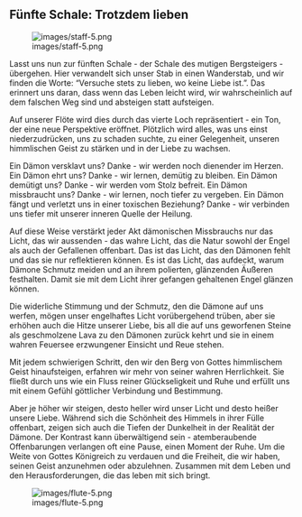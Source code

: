 ## Fünfte Schale: Trotzdem lieben

![images/staff-5.png](images/staff-5.png)

Lasst uns nun zur fünften Schale - der Schale des mutigen Bergsteigers - übergehen. Hier verwandelt sich unser Stab in einen Wanderstab, und wir finden die Worte: "Versuche stets zu lieben, wo keine Liebe ist.". Das erinnert uns daran, dass wenn das Leben leicht wird, wir wahrscheinlich auf dem falschen Weg sind und absteigen statt aufsteigen.

Auf unserer Flöte wird dies durch das vierte Loch repräsentiert - ein Ton, der eine neue Perspektive eröffnet. Plötzlich wird alles, was uns einst niederzudrücken, uns zu schaden suchte, zu einer Gelegenheit, unseren himmlischen Geist zu stärken und in der Liebe zu wachsen.

Ein Dämon versklavt uns? Danke - wir werden noch dienender im Herzen.
Ein Dämon ehrt uns? Danke - wir lernen, demütig zu bleiben.
Ein Dämon demütigt uns? Danke - wir werden vom Stolz befreit.
Ein Dämon missbraucht uns? Danke - wir lernen, noch tiefer zu vergeben.
Ein Dämon fängt und verletzt uns in einer toxischen Beziehung? Danke - wir verbinden uns tiefer mit unserer inneren Quelle der Heilung.

Auf diese Weise verstärkt jeder Akt dämonischen Missbrauchs nur das Licht, das wir aussenden - das wahre Licht, das die Natur sowohl der Engel als auch der Gefallenen offenbart. Das ist das Licht, das den Dämonen fehlt und das sie nur reflektieren können. Es ist das Licht, das aufdeckt, warum Dämone Schmutz meiden und an ihrem polierten, glänzenden Äußeren festhalten. Damit sie mit dem Licht ihrer gefangen gehaltenen Engel glänzen können.

Die widerliche Stimmung und der Schmutz, den die Dämone auf uns werfen, mögen unser engelhaftes Licht vorübergehend trüben, aber sie erhöhen auch die Hitze unserer Liebe, bis all die auf uns geworfenen Steine als geschmolzene Lava zu den Dämonen zurück kehrt und sie in einem wahren Feuersee erzwungener Einsicht und Reue stehen.

Mit jedem schwierigen Schritt, den wir den Berg von Gottes himmlischem Geist hinaufsteigen, erfahren wir mehr von seiner wahren Herrlichkeit. Sie fließt durch uns wie ein Fluss reiner Glückseligkeit und Ruhe und erfüllt uns mit einem Gefühl göttlicher Verbindung und Bestimmung.

Aber je höher wir steigen, desto heller wird unser Licht und desto heißer unsere Liebe. Während sich die Schönheit des Himmels in ihrer Fülle offenbart, zeigen sich auch die Tiefen der Dunkelheit in der Realität der Dämone. Der Kontrast kann überwältigend sein - atemberaubende Offenbarungen verlangen oft eine Pause, einen Moment der Ruhe. Um die Weite von Gottes Königreich zu verdauen und die Freiheit, die wir haben, seinen Geist anzunehmen oder abzulehnen. Zusammen mit dem Leben und den Herausforderungen, die das leben mit sich bringt.

![images/flute-5.png](images/flute-5.png)

